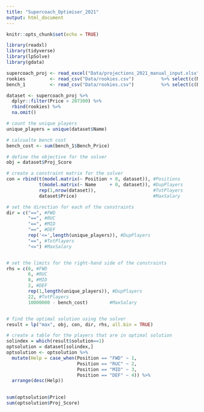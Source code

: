 ```yaml
---
title: "Supercoach_Optimiser_2021"
output: html_document
---
```


```r
knitr::opts_chunk$set(echo = TRUE)
```


```r
library(readxl)
library(tidyverse)
library(lpSolve)
library(gdata)
```

```r

supercoach_proj <- read_excel("Data/projections_2021_manual_input.xlsx") %>% select(c(Name, Team, Position, Proj_Score = updated_proj, Price))
rookies         <- read_csv("Data/rookies.csv")          %>% select(c(Name, Team, Position, Proj_Score = proj_score, Price))
bench_1         <- read_csv("Data/rookies.csv")          %>% select(c(Bench_Name, Bench_Position, Bench_Price)) %>% na.omit()
```

```r
dataset <- supercoach_proj %>% 
  dplyr::filter(Price > 207300) %>%
  rbind(rookies) %>%
  na.omit()
```



```r
# count the unique players
unique_players = unique(dataset$Name)

# calcualte bench cost
bench_cost <- sum(bench_1$Bench_Price)

# define the objective for the solver
obj = dataset$Proj_Score

# create a constraint matrix for the solver
con = rbind(t(model.matrix(~ Position + 0, dataset)), #Positions
            t(model.matrix(~ Name     + 0, dataset)), #DupPlayers
            rep(1,nrow(dataset)),                     #TotPlayers
            dataset$Price)                            #MaxSalary

# set the direction for each of the constraints
dir = c("==", #FWD
        "==", #RUC
        "==", #MID
        "==", #DEF
        rep('<=',length(unique_players)), #DupPlayers
        "==", #TotPlayers
        "<=") #MaxSalary


# set the limits for the right-hand side of the constraints
rhs = c(6, #FWD
        6, #RUC
        8, #MID
        2, #DEF
        rep(1,length(unique_players)), #DupPlayers
        22, #TotPlayers
        10000000 - bench_cost)        #MaxSalary


# find the optimal solution using the solver
result = lp("max", obj, con, dir, rhs, all.bin = TRUE)

# create a table for the players that are in optimal solution
solindex = which(result$solution==1)
optsolution = dataset[solindex,]
optsolution <- optsolution %>%
  mutate(Help = case_when(Position == "FWD" ~ 1,
                          Position == "RUC" ~ 2,
                          Position == "MID" ~ 3,
                          Position == "DEF" ~ 4)) %>%
  arrange(desc(Help))
  

sum(optsolution$Price)
sum(optsolution$Proj_Score)
```


